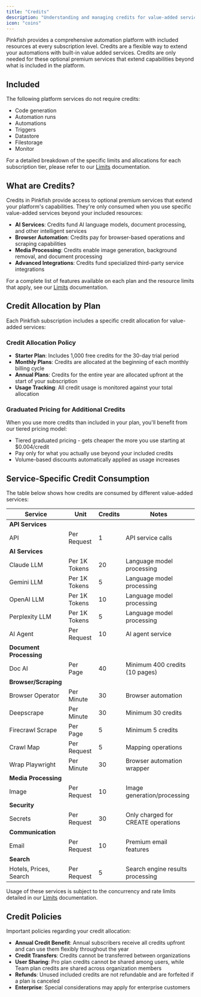 ```yaml
---
title: "Credits"
description: "Understanding and managing credits for value-added services"
icon: "coins"
---
```


Pinkfish provides a comprehensive automation platform with included resources at every subscription level. Credits are a flexible way to extend your automations with built-in value added services. Credits are only needed for these optional premium services that extend capabilities beyond what is included in the platform.

## Included

The following platform services do not require credits: 

- Code generation 
- Automation runs
- Automations
- Triggers
- Datastore
- Filestorage 
- Monitor

For a detailed breakdown of the specific limits and allocations for each subscription tier, please refer to our [Limits](/essentials/limits) documentation.

## What are Credits?

Credits in Pinkfish provide access to optional premium services that extend your platform's capabilities. They're only consumed when you use specific value-added services beyond your included resources:

- **AI Services**: Credits fund AI language models, document processing, and other intelligent services
- **Browser Automation**: Credits pay for browser-based operations and scraping capabilities
- **Media Processing**: Credits enable image generation, background removal, and document processing
- **Advanced Integrations**: Credits fund specialized third-party service integrations 

For a complete list of features available on each plan and the resource limits that apply, see our [Limits](/essentials/limits) documentation.

## Credit Allocation by Plan

Each Pinkfish subscription includes a specific credit allocation for value-added services:

### Credit Allocation Policy

- **Starter Plan**: Includes 1,000 free credits for the 30-day trial period
- **Monthly Plans**: Credits are allocated at the beginning of each monthly billing cycle
- **Annual Plans**: Credits for the entire year are allocated upfront at the start of your subscription
- **Usage Tracking**: All credit usage is monitored against your total allocation

### Graduated Pricing for Additional Credits

When you use more credits than included in your plan, you'll benefit from our tiered pricing model:
- Tiered graduated pricing - gets cheaper the more you use starting at $0.004/credit
- Pay only for what you actually use beyond your included credits
- Volume-based discounts automatically applied as usage increases

## Service-Specific Credit Consumption

The table below shows how credits are consumed by different value-added services:

| Service                  | Unit          | Credits | Notes                                          |
| ------------------------ | ------------- | ------- | ---------------------------------------------- |
| **API Services**         |               |         |                                                |
| API                      | Per Request   | 1       | API service calls                              |
| **AI Services**          |               |         |                                                |
| Claude LLM               | Per 1K Tokens | 20      | Language model processing                      |
| Gemini LLM               | Per 1K Tokens | 5       | Language model processing                      |
| OpenAI LLM               | Per 1K Tokens | 10      | Language model processing                      |
| Perplexity LLM           | Per 1K Tokens | 5       | Language model processing                      |
| AI Agent                 | Per Request   | 10      | AI agent service                               |
| **Document Processing**  |               |         |                                                |
| Doc AI                   | Per Page      | 40      | Minimum 400 credits (10 pages)                 |
| **Browser/Scraping**     |               |         |                                                |
| Browser Operator         | Per Minute    | 30      | Browser automation                             |
| Deepscrape               | Per Minute    | 30      | Minimum 30 credits                             |
| Firecrawl Scrape         | Per Page      | 5       | Minimum 5 credits                              |
| Crawl Map                | Per Request   | 5       | Mapping operations                             |
| Wrap Playwright          | Per Minute    | 30      | Browser automation wrapper                     |
| **Media Processing**     |               |         |                                                |
| Image                    | Per Request   | 10      | Image generation/processing                    |
| **Security**             |               |         |                                                |
| Secrets                  | Per Request   | 30      | Only charged for CREATE operations             |
| **Communication**        |               |         |                                                |
| Email                    | Per Request   | 10      | Premium email features                         |
| **Search**               |               |         |                                                |
| Hotels, Prices, Search   | Per Request   | 5       | Search engine results processing               |

Usage of these services is subject to the concurrency and rate limits detailed in our [Limits](/essentials/limits) documentation.


## Credit Policies

Important policies regarding your credit allocation:
- **Annual Credit Benefit**: Annual subscribers receive all credits upfront and can use them flexibly throughout the year
- **Credit Transfers**: Credits cannot be transferred between organizations
- **User Sharing**: Pro plan credits cannot be shared among users, while Team plan credits are shared across organization members
- **Refunds**: Unused included credits are not refundable and are forfeited if a plan is canceled
- **Enterprise**: Special considerations may apply for enterprise customers